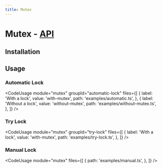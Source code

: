 ```yaml
---
title: Mutex
---
```



# Mutex - [API](/api/mutex)

<PackageDescription name="mutex" />

## Installation

<InstallSection name="mutex" />

## Usage

### Automatic Lock

<CodeUsage
  module="mutex"
  groupId="automatic-lock"
  files={[
    {
      label: 'With a lock',
      value: 'with-mutex',
      path: 'examples/automatic.ts',
    },
    {
      label: 'Without a lock',
      value: 'without-mutex',
      path: 'examples/without-mutex.ts',
    },
  ]}
/>

### Try Lock

<CodeUsage
  module="mutex"
  groupId="try-lock"
  files={[
    {
      label: 'With a lock',
      value: 'with-mutex',
      path: 'examples/try-lock.ts',
    },
  ]}
/>

### Manual Lock

<CodeUsage
  module="mutex"
  files={[
    {
      path: 'examples/manual.ts',
    },
  ]}
/>
